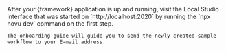<Step title="Test your workflow">
    After your {framework} application is up and running, visit the Local Studio interface that was started on `http://localhost:2020` by running the `npx novu dev` command on the first step.

    The onboarding guide will guide you to send the newly created sample workflow to your E-mail address.
</Step>
